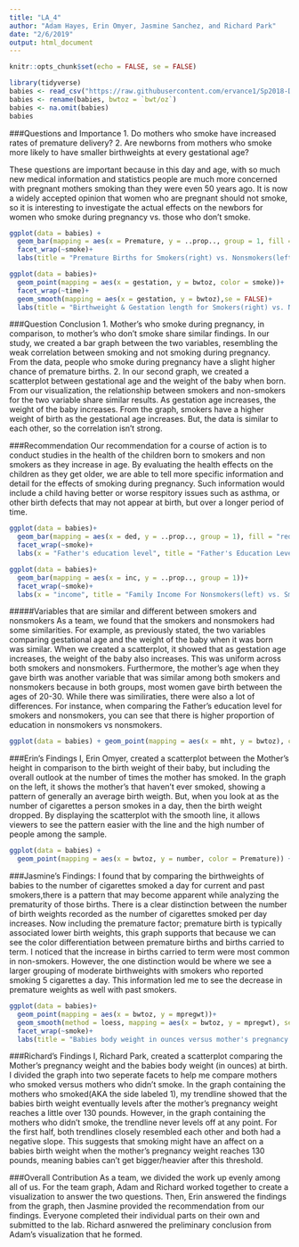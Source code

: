 ```yaml
---
title: "LA_4"
author: "Adam Hayes, Erin Omyer, Jasmine Sanchez, and Richard Park"
date: "2/6/2019"
output: html_document
---
```


```r
knitr::opts_chunk$set(echo = FALSE, se = FALSE)
```

```r
library(tidyverse)
babies <- read_csv("https://raw.githubusercontent.com/ervance1/Sp2018-Data-Science-repo/master/babies2a.dat")
babies <- rename(babies, bwtoz = `bwt/oz`)
babies <- na.omit(babies)
babies
```

###Questions and Importance
1. Do mothers who smoke have increased rates of premature delivery?
2. Are newborns from mothers who smoke more likely to have smaller birthweights at every gestational age?

These questions are important because in this day and age, with so much new medical information and statistics people are much more concerned with pregnant mothers smoking than they were even 50 years ago.  It is now a widely accepted opinion that women who are pregnant should not smoke, so it is interesting to investigate the actual effects on the newbors for women who smoke during pregnancy vs. those who don't smoke.


```r
ggplot(data = babies) +
  geom_bar(mapping = aes(x = Premature, y = ..prop.., group = 1, fill = smoke))+
  facet_wrap(~smoke)+
  labs(title = "Premature Births for Smokers(right) vs. Nonsmokers(left)")

ggplot(data = babies)+
  geom_point(mapping = aes(x = gestation, y = bwtoz, color = smoke))+
  facet_wrap(~time)+
  geom_smooth(mapping = aes(x = gestation, y = bwtoz),se = FALSE)+
  labs(title = "Birthweight & Gestation length for Smokers(right) vs. Nonsmokers(left)")
```

###Question Conclusion
1. Mother's who smoke during pregnancy, in comparison, to mother's who don't smoke share similar findings. In our study, we created a bar graph between the two variables, resembling the weak correlation between smoking and not smoking during pregnancy. From the data, people who smoke during pregnancy have a slight higher chance of premature births. 
2. In our second graph, we created a scatterplot between gestational age and the weight of the baby when born. From our visualization, the relationship between smokers and non-smokers for the two variable share similar results. As gestation age increases, the weight of the baby increases. From the graph, smokers have a higher weight of birth as the gestational age increases. But, the data is similar to each other, so the correlation isn't strong. 

###Recommendation
Our recommendation for a course of action is to conduct studies in the health of the children born to smokers and non smokers as they increase in age. By evaluating the health effects on the children as they get older, we are able to tell more specific information and detail for the effects of smoking during pregnancy. Such information would include a child having better or worse respitory issues such as asthma, or other birth defects that may not appear at birth, but over a longer period of time. 

```r
ggplot(data = babies)+
  geom_bar(mapping = aes(x = ded, y = ..prop.., group = 1), fill = "red")+
  facet_wrap(~smoke)+
  labs(x = "Father's education level", title = "Father's Education Levels in Newborns from Nonsmokers(left) and Smokers(right)")

ggplot(data = babies)+
  geom_bar(mapping = aes(x = inc, y = ..prop.., group = 1))+
  facet_wrap(~smoke)+
  labs(x = "income", title = "Family Income For Nonsmokers(left) vs. Smokers(right)")
```

#####Variables that are similar and different between smokers and nonsmokers
As a team, we found that the smokers and nonsmokers had some similarities. For example, as previously stated, the two variables comparing gestational age and the weight of the baby when it was born was similar. When we created a scatterplot, it showed that as gestation age increases, the weight of the baby also increases. This was uniform across both smokers and nonsmokers. Furthermore, the mother's age when they gave birth was another variable that was similar among both smokers and nonsmokers because in both groups, most women gave birth between the ages of 20-30.
While there was similiraties, there were also a lot of differences. For instance, when comparing the Father's education level for smokers and nonsmokers, you can see that there is higher proportion of education in nonsmokers vs nonsmokers.


```r
ggplot(data = babies) + geom_point(mapping = aes(x = mht, y = bwtoz), color = "blue", position = "jitter") + geom_smooth(mapping = aes(x = mht, y = bwtoz), color = "pink") + facet_wrap(~ time) + labs(title = "Mother's Height compared with Birthweight of Their Baby")
```

###Erin's Findings
I, Erin Omyer, created a scatterplot between the Mother's height in comparison to the birth weight of their baby, but including the overall outlook at the number of times the mother has smoked. In the graph on the left, it shows the mother's that haven't ever smoked, showing a pattern of generally an average birth weigth. But, when you look at as the number of cigarettes a person smokes in a day, then the birth weight dropped. By displaying the scatterplot with the smooth line, it allows viewers to see the pattern easier with the line and the high number of people among the sample.

```r
ggplot(data = babies) +
  geom_point(mapping = aes(x = bwtoz, y = number, color = Premature)) + labs(title = "Birthweight compared with # of Cigarettes Smoked by Mother")

```

###Jasmine's Findings:
I found that by comparing the birthweights of babies to the number of cigarettes smoked a day for current and past smokers,there is a pattern that may become apparent while analyzing the prematurity of those births. There is a clear distinction between the number of birth weights recorded as the number of cigarettes smoked per day increases. Now including the premature factor; premature birth is typically associated lower birth weights, this graph supports that because we can see the color differentiation between premature births and births carried to term. I noticed that the increase in births carried to term were most common in non-smokers. However, the one distinction would be where we see a larger grouping of moderate birthweights with smokers who reported smoking 5 cigarettes a day. This information led me to see the decrease in premature weights as well with past smokers.

```r
ggplot(data = babies)+
  geom_point(mapping = aes(x = bwtoz, y = mpregwt))+
  geom_smooth(method = loess, mapping = aes(x = bwtoz, y = mpregwt), se = FALSE)+
  facet_wrap(~smoke)+
  labs(title = "Babies body weight in ounces versus mother's pregnancy weight")
```

###Richard's Findings
I, Richard Park, created a scatterplot comparing the Mother's pregnancy weight and the babies body weight (in ounces) at birth. I divided the graph into two seperate facets to help me compare mothers who smoked versus mothers who didn't smoke. In the graph containing the mothers who smoked(AKA the side labeled 1), my trendline showed that the babies birth weight eventually levels after the mother's pregnancy weight reaches a little over 130 pounds. However, in the graph containing the mothers who didn't smoke, the trendline never levels off at any point. For the first half, both trendlines closely resembled each other and both had a negative slope. This suggests that smoking might have an affect on a babies birth weight when the mother's pregnancy weight reaches 130 pounds, meaning babies can't get bigger/heavier after this threshold.

###Overall Contribution
As a team, we divided the work up evenly among all of us. For the team graph, Adam and Richard worked together to create a visualization to answer the two questions. Then, Erin answered the findings from the graph, then Jasmine provided the recommendation from our findings. Everyone completed their individual parts on their own and submitted to the lab. Richard asnwered the preliminary conclusion from Adam's visualization that he formed. 
